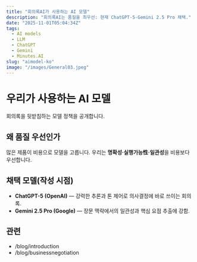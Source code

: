 ```yaml
---
title: "회의록AI가 사용하는 AI 모델"
description: "회의록AI는 품질을 최우선: 현재 ChatGPT-5·Gemini 2.5 Pro 채택."
date: "2025-11-01T05:04:34Z"
tags:
  - AI models
  - LLM
  - ChatGPT
  - Gemini
  - Minutes.AI
slug: "aimodel-ko"
image: "/images/General03.jpeg"
---
```


# 우리가 사용하는 AI 모델

회의록을 뒷받침하는 모델 정책을 공개합니다.

## 왜 품질 우선인가
많은 제품이 비용으로 모델을 고릅니다. 우리는 **명확성·실행가능性·일관성**을 비용보다 우선합니다.

## 채택 모델(작성 시점)
- **ChatGPT-5 (OpenAI)** — 강력한 추론과 톤 제어로 의사결정에 바로 쓰이는 회의록.
- **Gemini 2.5 Pro (Google)** — 장문 맥락에서의 일관성과 핵심 요점 추출에 강함.

## 관련
- /blog/introduction
- /blog/businessnegotiation
